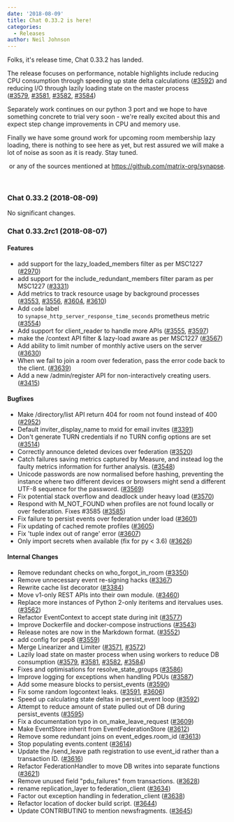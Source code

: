 ```yaml
---
date: '2018-08-09'
title: Chat 0.33.2 is here!
categories:
  - Releases
author: Neil Johnson
---
```


Folks, it's release time, Chat 0.33.2 has landed.

The release focuses on performance, notable highlights include reducing CPU consumption through speeding up state delta calculations (<a href="https://github.com/matrix-org/synapse/issues/3592">#3592</a>) and reducing I/O through lazily loading state on the master process (<a href="https://github.com/matrix-org/synapse/issues/3579">#3579</a>, <a href="https://github.com/matrix-org/synapse/issues/3581">#3581</a>, <a href="https://github.com/matrix-org/synapse/issues/3582">#3582</a>, <a href="https://github.com/matrix-org/synapse/issues/3584">#3584</a>)

Separately work continues on our python 3 port and we hope to have something concrete to trial very soon - we're really excited about this and expect step change improvements in CPU and memory use.

Finally we have some ground work for upcoming room membership lazy loading, there is nothing to see here as yet, but rest assured we will make a lot of noise as soon as it is ready. Stay tuned.


 or any of the sources mentioned at <a href="https://github.com/matrix-org/synapse">https://github.com/matrix-org/synapse</a>.


&nbsp;
<h3>Chat 0.33.2 (2018-08-09)</h3>
No significant changes.
<h3><a id="user-content-synapse-0332rc1-2018-08-07" class="anchor" href="https://github.com/matrix-org/synapse/blob/release-v0.33.2/CHANGES.md#synapse-0332rc1-2018-08-07" aria-hidden="true"></a>Chat 0.33.2rc1 (2018-08-07)</h3>
<h4><a id="user-content-features" class="anchor" href="https://github.com/matrix-org/synapse/blob/release-v0.33.2/CHANGES.md#features" aria-hidden="true"></a>Features</h4>
<ul>
 	<li>add support for the lazy_loaded_members filter as per MSC1227 (<a href="https://github.com/matrix-org/synapse/issues/2970">#2970</a>)</li>
 	<li>add support for the include_redundant_members filter param as per MSC1227 (<a href="https://github.com/matrix-org/synapse/issues/3331">#3331</a>)</li>
 	<li>Add metrics to track resource usage by background processes (<a href="https://github.com/matrix-org/synapse/issues/3553">#3553</a>, <a href="https://github.com/matrix-org/synapse/issues/3556">#3556</a>, <a href="https://github.com/matrix-org/synapse/issues/3604">#3604</a>, <a href="https://github.com/matrix-org/synapse/issues/3610">#3610</a>)</li>
 	<li>Add <code>code</code> label to <code>synapse_http_server_response_time_seconds</code> prometheus metric (<a href="https://github.com/matrix-org/synapse/issues/3554">#3554</a>)</li>
 	<li>Add support for client_reader to handle more APIs (<a href="https://github.com/matrix-org/synapse/issues/3555">#3555</a>, <a href="https://github.com/matrix-org/synapse/issues/3597">#3597</a>)</li>
 	<li>make the /context API filter &amp; lazy-load aware as per MSC1227 (<a href="https://github.com/matrix-org/synapse/issues/3567">#3567</a>)</li>
 	<li>Add ability to limit number of monthly active users on the server (<a href="https://github.com/matrix-org/synapse/issues/3630">#3630</a>)</li>
 	<li>When we fail to join a room over federation, pass the error code back to the client. (<a href="https://github.com/matrix-org/synapse/issues/3639">#3639</a>)</li>
 	<li>Add a new /admin/register API for non-interactively creating users. (<a href="https://github.com/matrix-org/synapse/issues/3415">#3415</a>)</li>
</ul>
<h4><a id="user-content-bugfixes" class="anchor" href="https://github.com/matrix-org/synapse/blob/release-v0.33.2/CHANGES.md#bugfixes" aria-hidden="true"></a>Bugfixes</h4>
<ul>
 	<li>Make /directory/list API return 404 for room not found instead of 400 (<a href="https://github.com/matrix-org/synapse/issues/2952">#2952</a>)</li>
 	<li>Default inviter_display_name to mxid for email invites (<a href="https://github.com/matrix-org/synapse/issues/3391">#3391</a>)</li>
 	<li>Don't generate TURN credentials if no TURN config options are set (<a href="https://github.com/matrix-org/synapse/issues/3514">#3514</a>)</li>
 	<li>Correctly announce deleted devices over federation (<a href="https://github.com/matrix-org/synapse/issues/3520">#3520</a>)</li>
 	<li>Catch failures saving metrics captured by Measure, and instead log the faulty metrics information for further analysis. (<a href="https://github.com/matrix-org/synapse/issues/3548">#3548</a>)</li>
 	<li>Unicode passwords are now normalised before hashing, preventing the instance where two different devices or browsers might send a different UTF-8 sequence for the password. (<a href="https://github.com/matrix-org/synapse/issues/3569">#3569</a>)</li>
 	<li>Fix potential stack overflow and deadlock under heavy load (<a href="https://github.com/matrix-org/synapse/issues/3570">#3570</a>)</li>
 	<li>Respond with M_NOT_FOUND when profiles are not found locally or over federation. Fixes #3585 (<a href="https://github.com/matrix-org/synapse/issues/3585">#3585</a>)</li>
 	<li>Fix failure to persist events over federation under load (<a href="https://github.com/matrix-org/synapse/issues/3601">#3601</a>)</li>
 	<li>Fix updating of cached remote profiles (<a href="https://github.com/matrix-org/synapse/issues/3605">#3605</a>)</li>
 	<li>Fix 'tuple index out of range' error (<a href="https://github.com/matrix-org/synapse/issues/3607">#3607</a>)</li>
 	<li>Only import secrets when available (fix for py &lt; 3.6) (<a href="https://github.com/matrix-org/synapse/issues/3626">#3626</a>)</li>
</ul>
<h4><a id="user-content-internal-changes" class="anchor" href="https://github.com/matrix-org/synapse/blob/release-v0.33.2/CHANGES.md#internal-changes" aria-hidden="true"></a>Internal Changes</h4>
<ul>
 	<li>Remove redundant checks on who_forgot_in_room (<a href="https://github.com/matrix-org/synapse/issues/3350">#3350</a>)</li>
 	<li>Remove unnecessary event re-signing hacks (<a href="https://github.com/matrix-org/synapse/issues/3367">#3367</a>)</li>
 	<li>Rewrite cache list decorator (<a href="https://github.com/matrix-org/synapse/issues/3384">#3384</a>)</li>
 	<li>Move v1-only REST APIs into their own module. (<a href="https://github.com/matrix-org/synapse/issues/3460">#3460</a>)</li>
 	<li>Replace more instances of Python 2-only iteritems and itervalues uses. (<a href="https://github.com/matrix-org/synapse/issues/3562">#3562</a>)</li>
 	<li>Refactor EventContext to accept state during init (<a href="https://github.com/matrix-org/synapse/issues/3577">#3577</a>)</li>
 	<li>Improve Dockerfile and docker-compose instructions (<a href="https://github.com/matrix-org/synapse/issues/3543">#3543</a>)</li>
 	<li>Release notes are now in the Markdown format. (<a href="https://github.com/matrix-org/synapse/issues/3552">#3552</a>)</li>
 	<li>add config for pep8 (<a href="https://github.com/matrix-org/synapse/issues/3559">#3559</a>)</li>
 	<li>Merge Linearizer and Limiter (<a href="https://github.com/matrix-org/synapse/issues/3571">#3571</a>, <a href="https://github.com/matrix-org/synapse/issues/3572">#3572</a>)</li>
 	<li>Lazily load state on master process when using workers to reduce DB consumption (<a href="https://github.com/matrix-org/synapse/issues/3579">#3579</a>, <a href="https://github.com/matrix-org/synapse/issues/3581">#3581</a>, <a href="https://github.com/matrix-org/synapse/issues/3582">#3582</a>, <a href="https://github.com/matrix-org/synapse/issues/3584">#3584</a>)</li>
 	<li>Fixes and optimisations for resolve_state_groups (<a href="https://github.com/matrix-org/synapse/issues/3586">#3586</a>)</li>
 	<li>Improve logging for exceptions when handling PDUs (<a href="https://github.com/matrix-org/synapse/issues/3587">#3587</a>)</li>
 	<li>Add some measure blocks to persist_events (<a href="https://github.com/matrix-org/synapse/issues/3590">#3590</a>)</li>
 	<li>Fix some random logcontext leaks. (<a href="https://github.com/matrix-org/synapse/issues/3591">#3591</a>, <a href="https://github.com/matrix-org/synapse/issues/3606">#3606</a>)</li>
 	<li>Speed up calculating state deltas in persist_event loop (<a href="https://github.com/matrix-org/synapse/issues/3592">#3592</a>)</li>
 	<li>Attempt to reduce amount of state pulled out of DB during persist_events (<a href="https://github.com/matrix-org/synapse/issues/3595">#3595</a>)</li>
 	<li>Fix a documentation typo in on_make_leave_request (<a href="https://github.com/matrix-org/synapse/issues/3609">#3609</a>)</li>
 	<li>Make EventStore inherit from EventFederationStore (<a href="https://github.com/matrix-org/synapse/issues/3612">#3612</a>)</li>
 	<li>Remove some redundant joins on event_edges.room_id (<a href="https://github.com/matrix-org/synapse/issues/3613">#3613</a>)</li>
 	<li>Stop populating events.content (<a href="https://github.com/matrix-org/synapse/issues/3614">#3614</a>)</li>
 	<li>Update the /send_leave path registration to use event_id rather than a transaction ID. (<a href="https://github.com/matrix-org/synapse/issues/3616">#3616</a>)</li>
 	<li>Refactor FederationHandler to move DB writes into separate functions (<a href="https://github.com/matrix-org/synapse/issues/3621">#3621</a>)</li>
 	<li>Remove unused field "pdu_failures" from transactions. (<a href="https://github.com/matrix-org/synapse/issues/3628">#3628</a>)</li>
 	<li>rename replication_layer to federation_client (<a href="https://github.com/matrix-org/synapse/issues/3634">#3634</a>)</li>
 	<li>Factor out exception handling in federation_client (<a href="https://github.com/matrix-org/synapse/issues/3638">#3638</a>)</li>
 	<li>Refactor location of docker build script. (<a href="https://github.com/matrix-org/synapse/issues/3644">#3644</a>)</li>
 	<li>Update CONTRIBUTING to mention newsfragments. (<a href="https://github.com/matrix-org/synapse/issues/3645">#3645</a>)</li>
</ul>
&nbsp;